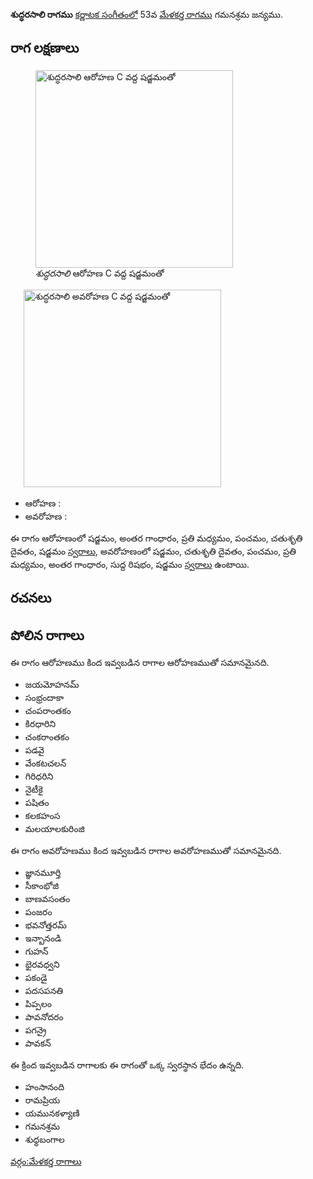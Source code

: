 {{Infobox ragam
	| name          	= శుద్ధరసాలి
	| synonym	    	= 
	| mela          	= 
	| chakra        	= 
	| janaka        	= 
	| type          	= ఔడవ-షడవ
	| arohanam      	= {{svaraC|S|G3|M2|P|D2|S'}} 
	| avarohanam    	= {{svaraC|S'|D2|P|M2|G3|R1|S}}
	| jeeva         	=
	| chhaya        	=
	| nyasa         	=
	| vishesha      	= 
	| equivalent  		= 
}}
{{కర్ణాటక సంగీత రాగాలు}}
'''శుద్ధరసాలి రాగము''' [[కర్ణాటక సంగీతం]]లో 53వ [[మేళకర్త రాగము]] గమనశ్రమ జన్యము. 


==రాగ లక్షణాలు==
[[Image:shuddharasali_ar_kb2wiki.png|thumb|right|316px|''శుద్ధరసాలి'' ఆరోహణ C వద్ద షడ్జమంతో]]
	[[Image:shuddharasali_av_kb2wiki.png|thumb|right|316px|''శుద్ధరసాలి'' అవరోహణ C వద్ద షడ్జమంతో]]

* ఆరోహణ : {{svaraC|S|G3|M2|P|D2|S'}} 
* అవరోహణ : {{svaraC|S'|D2|P|M2|G3|R1|S}}

ఈ రాగం ఆరోహణంలో షడ్జమం, అంతర గాంధారం, ప్రతి మధ్యమం, పంచమం, చతుశృతి దైవతం, షడ్జమం [[స్వరాలు]], అవరోహణంలో షడ్జమం, చతుశృతి దైవతం, పంచమం, ప్రతి మధ్యమం, అంతర గాంధారం, సుద్ద  రిషభం, షడ్జమం [[స్వరాలు]] ఉంటాయి.

==రచనలు==



==పోలిన రాగాలు==
ఈ రాగం ఆరోహణము కింద ఇవ్వబడిన రాగాల ఆరోహణముతో సమానమైనది.
* జయమోహనమ్
* సంభ్రందాకా
* చంపరాంతకం
* కిరధారిని
* చంకరాంతకం
* పడవై
* వేంకటచలన్
* గిరిధరిని
* నైటీకై
* పషితం
* కలకహంస
* మలయాలకురింజి

ఈ రాగం అవరోహణము కింద ఇవ్వబడిన రాగాల అవరోహణముతో సమానమైనది.
* జ్ఞానమూర్తి
* సీకాంభోజి
* బాణవసంతం
* పంజరం
* భవనోత్తరమ్
* ఇన్బానండి
* గుహన్
* భైరవధ్వని
* పకండై
* పదసపనతి
* పిప్పలం
* పావనోదరం
* పగన్రై
* పావకన్

ఈ క్రింద ఇవ్వబడిన రాగాలకు ఈ రాగంతో ఒక్క స్వరస్థాన భేదం ఉన్నది.
* హంసానంది
* రామప్రియ
* యమునకళ్యాణి
* గమనశ్రమ
* శుధ్ధబంగాల



[[వర్గం:మేళకర్త రాగాలు]]